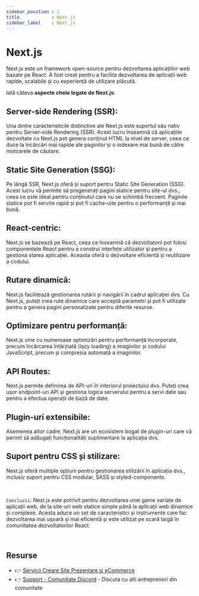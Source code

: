 ```yaml
---
sidebar_position : 1
title            : Next.js
sidebar_label    : Next.js 
---
```


# Next.js

Next.js este un framework open-source pentru dezvoltarea aplicațiilor web bazate pe React. 
A fost creat pentru a facilita dezvoltarea de aplicații web rapide, scalabile și cu experiență de utilizare plăcută. 

Iată câteva **aspecte cheie legate de Next.js**:

## **Server-side Rendering (SSR):** 

Una dintre caracteristicile distinctive ale Next.js este suportul său nativ pentru Server-side Rendering (SSR). 
Acest lucru înseamnă că aplicațiile dezvoltate cu Next.js pot genera conținut HTML la nivel de server, ceea ce duce la încărcări mai rapide ale paginilor și o indexare mai bună de către motoarele de căutare.

## **Static Site Generation (SSG):** 

Pe lângă SSR, Next.js oferă și suport pentru Static Site Generation (SSG). 
Acest lucru vă permite să pregenerați pagini statice pentru site-ul dvs., ceea ce este ideal pentru conținutul care nu se schimbă frecvent. 
Paginile statice pot fi servite rapid și pot fi cache-uite pentru o performanță și mai bună.

## **React-centric:** 

Next.js se bazează pe React, ceea ce înseamnă că dezvoltatorii pot folosi componentele React pentru a construi interfețe utilizator și pentru a gestiona starea aplicației. 
Aceasta oferă o dezvoltare eficientă și reutilizare a codului.

## **Rutare dinamică:** 

Next.js facilitează gestionarea rutării și navigării în cadrul aplicației dvs. 
Cu Next.js, puteți crea rute dinamice care acceptă parametri și pot fi utilizate pentru a genera pagini personalizate pentru diferite resurse.

## **Optimizare pentru performanță:** 

Next.js vine cu numeroase optimizări pentru performanță încorporate, precum încărcarea întârziată (lazy loading) a imaginilor și codului JavaScript, precum și compresia automată a imaginilor.

## **API Routes:** 

Next.js permite definirea de API-uri în interiorul proiectului dvs. Puteți crea ușor endpoint-uri API și gestiona logica serverului pentru a servi date sau pentru a efectua operații de bază de date.

## **Plugin-uri extensibile:** 

Asemenea altor cadre, Next.js are un ecosistem bogat de plugin-uri care vă permit să adăugați funcționalități suplimentare la aplicația dvs.

## **Suport pentru CSS și stilizare:** 

Next.js oferă multiple opțiuni pentru gestionarea stilizării în aplicația dvs., inclusiv suport pentru CSS modular, SASS și styled-components.

<br />

`Concluzii`: Next.js este potrivit pentru dezvoltarea unei game variate de aplicații web, de la site-uri web statice simple până la aplicații web dinamice și complexe. 
Acesta aduce un set de caracteristici și instrumente care fac dezvoltarea mai ușoară și mai eficientă și este utilizat pe scară largă în comunitatea dezvoltatorilor React.

<br />

## Resurse

- 👉 [Servicii Creare Site Prezentare si eCommerce](https://websitemarket.ro/)
- 👉 [Support - Comunitate Discord](https://discord.gg/MFRQmAk) - Discuta cu alti antreprenori din comunitate
